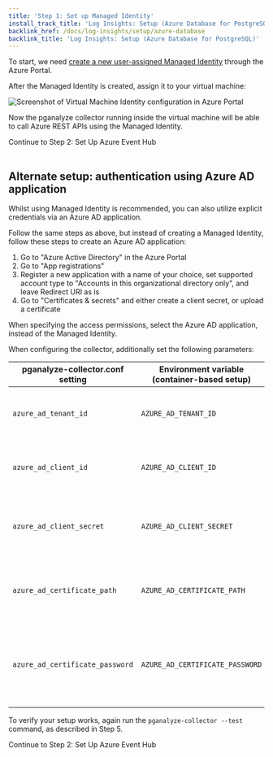 ```yaml
---
title: 'Step 1: Set up Managed Identity'
install_track_title: 'Log Insights: Setup (Azure Database for PostgreSQL)'
backlink_href: /docs/log-insights/setup/azure-database
backlink_title: 'Log Insights: Setup (Azure Database for PostgreSQL)'
---
```



To start, we need [create a new user-assigned Managed Identity](https://portal.azure.com/#create/Microsoft.ManagedIdentity) through the Azure Portal.

After the Managed Identity is created, assign it to your virtual machine:

<img src={imgManagedIdentityVMAssignment} alt="Screenshot of Virtual Machine Identity configuration in Azure Portal" />

Now the pganalyze collector running inside the virtual machine will be able to call Azure REST APIs using the Managed Identity.

<Link className="btn btn-success" to="02_set_up_azure_event_hub">
  Continue to Step 2: Set Up Azure Event Hub
</Link>

<br />
<br />

## Alternate setup: authentication using Azure AD application

Whilst using Managed Identity is recommended, you can also utilize explicit credentials via an Azure AD application.

Follow the same steps as above, but instead of creating a Managed Identity, follow these steps to create an Azure AD application:

1. Go to "Azure Active Directory" in the Azure Portal
2. Go to "App registrations"
3. Register a new application with a name of your choice, set supported account type to "Accounts in this organizational directory only", and leave Redirect URI as is
4. Go to "Certificates & secrets" and either create a client secret, or upload a certificate

When specifying the access permissions, select the Azure AD application, instead of the Managed Identity.

When configuring the collector, additionally set the following parameters:

pganalyze-collector.conf setting | Environment variable (container-based setup) | Description 
---------------------------------|------------------------------------|-------------
`azure_ad_tenant_id`             | `AZURE_AD_TENANT_ID`               | The "Directory (tenant) ID" on your application
`azure_ad_client_id`             | `AZURE_AD_CLIENT_ID`               | The "Application (client) ID" on your application
`azure_ad_client_secret`         | `AZURE_AD_CLIENT_SECRET`           | When using client secrets, specify the generated secret here
`azure_ad_certificate_path`      | `AZURE_AD_CERTIFICATE_PATH`        | When using certificates, specify the path to your certificate here
`azure_ad_certificate_password`  | `AZURE_AD_CERTIFICATE_PASSWORD`    | When using certificates, specify your certificate password here, if required

To verify your setup works, again run the `pganalyze-collector --test` command, as described in Step 5.

<Link className="btn btn-success" to="02_set_up_azure_event_hub">
  Continue to Step 2: Set Up Azure Event Hub
</Link>
